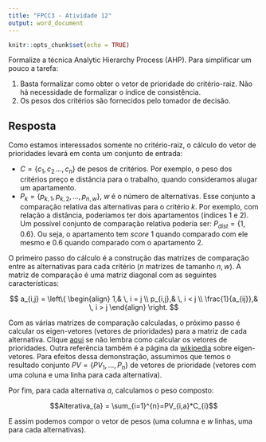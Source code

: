 ```yaml
---
title: "FPCC3 - Atividade 12"
output: word_document
---
```


```r
knitr::opts_chunk$set(echo = TRUE)
```

Formalize a técnica Analytic Hierarchy Process (AHP). Para simplificar um pouco a tarefa:

1. Basta formalizar como obter o vetor de prioridade do critério-raiz. Não há necessidade de formalizar o índice de consistência.
1. Os pesos dos critérios são fornecidos pelo tomador de decisão.

## Resposta

Como estamos interessados somente no critério-raiz, o cálculo do vetor de prioridades levará em conta um conjunto de entrada:

* $C=\{c_1, c_2\, ..., c_n\}$ de pesos de critérios. Por exemplo, o peso dos critérios preço e distância para o trabalho, quando consideramos alugar um apartamento.
* $P_k=\{p_{k, 1}, p_{k, 2}, ..., p_{n, w}\}$, $w$ é o número de alternativas. Esse conjunto a comparação relativa das alternativas para o critério $k$. Por exemplo, com relação a distância, poderíamos ter dois apartamentos (índices 1 e 2). Um possível conjunto de comparação relativa podería ser: $P_{dist}=\{1, 0.6\}$. Ou seja, o apartamento tem *score* 1 quando comparado com ele mesmo e 0.6 quando comparado com o apartamento 2.

O primeiro passo do cálculo é a construção das matrizes de comparação entre as alternativas para cada critério ($n$ matrizes de tamanho $n,w$). A matriz de comparação é uma matriz diagonal com as seguintes características:

$$
a_{i,j} =  \left\{
\begin{align}
1,& \, i = j \\
p_{i,j},& \, i < j \\
\frac{1}{a_{ij}},& \, i > j
\end{align}
\right.
$$

Com as várias matrizes de comparação calculadas, o próximo passo é calcular os eigen-vetores (vetores de prioridades) para a matriz de cada alternativa. Clique [aqui](https://docs.google.com/file/d/0BxYU82vErc8xYS1PendBeHlpSkk/edit) se não lembra como calcular os vetores de prioridades. Outra referência também é a página da [wikipedia](https://en.wikipedia.org/wiki/Eigenvalues_and_eigenvectors#Two-dimensional_matrix_example) sobre eigen-vetores. Para efeitos dessa demonstração, assumimos que temos o resultado conjunto $PV=\{PV_1, ..., P_{n}\}$ de vetores de prioridade (vetores com uma coluna e uma linha para cada alternativa).

Por fim, para cada alternativa $a$, calculamos o peso composto:

$$Alterativa_{a} = \sum_{i=1}^{n}=PV_{i,a}*C_{i}$$

E assim podemos compor o vetor de pesos (uma columna e $w$ linhas, uma para cada alternativas).
